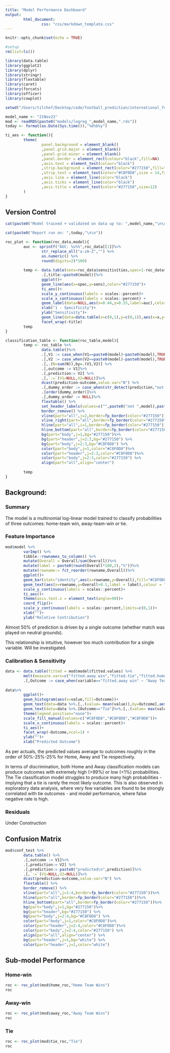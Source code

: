 ```yaml
---
title: "Model Performance Dashboard"
output: 
        html_document:
                css: "css/markdown_template.css"
---
```


```r
knitr::opts_chunk$set(echo = TRUE)
```


```r
#setup
rm(list=ls())

library(data.table)
library(ggplot2)
library(dplyr)
library(stringr)
library(flextable)
library(caret)
library(forcats)
library(officer)
library(cowplot)

setwd("/Users/tilchef/Desktop/code/football_prediction/international_football_prediction_model")

model_name <- "21Nov23"
mod <- readRDS(paste0("models/logreg_",model_name,".rds"))
today <- format(as.Date(Sys.time()),"%d%b%y")

ti_aes <- function(){
        theme(
                panel.background = element_blank()
                ,panel.grid.major = element_blank()
                ,panel.grid.minor = element_blank()
                ,panel.border = element_rect(colour="black",fill=NA)
                ,axis.text = element_text(colour="black")
                ,strip.background = element_rect(color="#277150",fill="#277150")
                ,strip.text = element_text(color="#C8F0D8",size = 14,face="bold")
                ,axis.line = element_line(color="black")
                ,axis.ticks = element_line(color="black")
                ,axis.title = element_text(color="#277150",size=12)
        )
}
```



## Version Control

```r
cat(paste0("Model trained + validated on data up to: ",model_name,"\n\n\n"))

cat(paste0("Report run on: ",today,"\n\n"))
```

```r
roc_plot <- function(roc_data,model){
        auc <- sprintf("AUC: %s%%",roc_data[[1]]%>%
                str_replace_all("a-zA-Z","") %>% 
                as.numeric() %>%
                round(digits=2)*100) 
        
        temp <- data.table(sens=roc_data$sensitivities,spec=1-roc_data$specificities)%>%
                .[,title:=paste0(model)]%>%
                ggplot()+
                geom_line(aes(x=spec,y=sens),color="#277150")+
                ti_aes()+
                scale_y_continuous(labels = scales::percent)+
                scale_x_continuous(labels = scales::percent) +
                geom_label(data=NULL,aes(x=0.44,y=0.55,label=auc),color="#277150")+
                xlab("1 - Specificity")+
                ylab("Sensitivity")+
                geom_line(data=data.table(x=c(0,1),y=c(0,1)),aes(x=x,y=y),color="#4C4C4C",linetype=2)+
                facet_wrap(~title)
        temp
}

classification_table <- function(roc_table,model){
        temp <- roc_table %>%
                data.table()%>%
                .[,V1 := case_when(V1==paste0(model)~paste0(model),TRUE~paste0("not ",model))]%>%
                .[,V2 := case_when(V2==paste0(model)~paste0(model),TRUE~paste0("not ",model))] %>%
                .[,.(N=sum(N)),by=.(V1,V2)] %>%
                .[,outcome := V1]%>%
                .[,prediction:= V2] %>%
                .[,`:=`(V1=NULL,V2=NULL)]%>%
                dcast(prediction~outcome,value.var="N") %>%
                .[,dummy_order := case_when(str_detect(prediction,"not ")~1,TRUE~2)]%>%
                .[order(dummy_order)]%>%
                .[,dummy_order := NULL]%>%
                flextable() %>%
                set_header_labels(values=c("",paste0("not ",model),paste0(model))) %>%
                border_remove() %>%
                vline(part="all",j=2,border=fp_border(color="#277150"))%>%
                vline_right(part="all",border=fp_border(color="#277150"))%>%
                hline(part="all",i=1,border=fp_border(color="#277150"))%>%
                hline_bottom(part="all",border=fp_border(color="#277150"))%>%
                bg(part="body",j=1,bg="#277150")%>%
                bg(part="header",j=2:3,bg="#277150") %>%
                bg(part="body",j=2:3,bg="#C8F0D8") %>%
                color(part="body",j=1,color="#C8F0D8")%>%
                color(part="header",j=2:3,color="#C8F0D8")%>%
                color(part="body",j=2:3,color="#277150") %>%
                align(part="all",align="center")
        
        temp
}

```

## Background:

### Summary

The model is a multinomial log-linear model trained to classify probabilities of three outcomes: home-team win, away-team-win or tie.



### Feature Importance

```r
mod$model %>% 
        varImp() %>% 
        tibble::rownames_to_column() %>%
        mutate(Overall = Overall/sum(Overall))%>%
        mutate(label = paste0(round(Overall*100,2),"%"))%>%
        mutate(rowname:= fct_reorder(rowname,Overall))%>%
        ggplot()+
        geom_bar(stat="identity",aes(x=rowname,y=Overall),fill="#C8F0D8")+
        geom_text(aes(x=rowname,y=Overall+0.1,label = label),colour = "#277150")+
        scale_y_continuous(labels = scales::percent)+
        ti_aes()+
        theme(axis.text.x = element_text(angle=90))+
        coord_flip()+
        scale_y_continuous(labels = scales::percent,limits=c(0,1))+
        xlab("")+
        ylab("Relative Contribution")
```

Almost 50% of prediction is driven by a single outcome (whether match was played on neutral grounds).

This relationship is intuitive, however too much contribution for a single variable. Will be investigated.

### Calibration & Sensitivity

```r
data <- data.table(fitted = mod$model$fitted.values) %>% 
        melt(measure.vars=c("fitted.away win","fitted.tie","fitted.home win"))%>%
        .[,Outcome := case_when(variable=="fitted.away win" ~ "Away Team Wins",variable == "fitted.tie" ~ "Tie",TRUE ~ "Home Team Wins")]
        
data%>%
        ggplot()+
        geom_histogram(aes(x=value,fill=Outcome))+
        geom_text(data=data %>%.[,.(value= mean(value)),by=Outcome],aes(x=value,y=750,label=sprintf("Mean:\n%.2f%%",value*100)),color="#277150")+
        geom_text(data=data %>%.[Outcome=="Tie"]%>%.[,.(value= max(value)),by=Outcome],aes(x=value,y=750,label=sprintf("Max:\n%.2f%%",value*100)),color="#E15634")+
        theme(legend.position="none")+
        scale_fill_manual(values=c("#C8F0D8","#C8F0D8","#C8F0D8"))+
        scale_x_continuous(labels = scales::percent)+
        ti_aes()+
        facet_wrap(~Outcome,ncol=1) +
        ylab("")+
        xlab("Predicted Outcome")

```

As per actuals, the predicted values average to outcomes roughly in the order of 50%-25%-25% for Home, Away and Tie respectively.

In terms of discrimination, both Home and Away classification models can produce outcomes with extremely high (>99%) or low (<1%) probabilities. The Tie classification model struggles to produce many high probabilities - implying that a tie is rarely the most likely outcome. 
This is also observed in exploratory data analysis, where very few variables are found to be strongly correlated with tie outcomes - and model performance, where false negative rate is high.

### Residuals

Under Construction

## Confusion Matrix


```r
mod$conf_test %>% 
        data.table() %>%
        .[,outcome := V1]%>%
        .[,prediction:= V2] %>%
        .[,prediction:= paste0("predicted\n",prediction)]%>%
        .[,`:=`(V1=NULL,V2=NULL)]%>%
        dcast(prediction~outcome,value.var="N") %>%
        flextable() %>%
        border_remove() %>%
        vline(part="all",j=1:4,border=fp_border(color="#277150"))%>%
        hline(part="all",border=fp_border(color="#277150"))%>%
        hline_bottom(part="all",border=fp_border(color="#277150"))%>%
        bg(part="body",j=1,bg="#277150")%>%
        bg(part="header",bg="#277150") %>%
        bg(part="body",j=2:4,bg="#C8F0D8") %>%
        color(part="body",j=1,color="#C8F0D8")%>%
        color(part="header",j=2:4,color="#C8F0D8")%>%
        color(part="body",j=2:4,color="#277150") %>%
        align(part="all",align="center") %>%
        bg(part="header",j=1,bg="white") %>%
        color(part="header",j=1,color="white")
```

## Sub-model Performance  {.tabset .tabset-pills}

### Home-win

```r
roc <- roc_plot(mod$home_roc,"Home Team Wins")
roc
```

### Away-win

```r
roc <- roc_plot(mod$away_roc,"Away Team Wins")
roc
```

### Tie

```r
roc <- roc_plot(mod$tie_roc,"Tie")
roc
```

